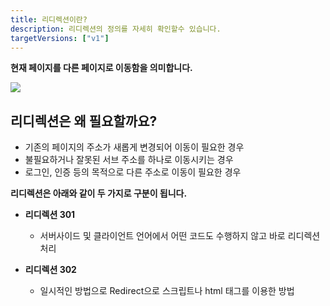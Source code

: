 ```yaml
---
title: 리디렉션이란?
description: 리디렉션의 정의를 자세히 확인할수 있습니다.
targetVersions: ["v1"]
---
```


**현재 페이지를 다른 페이지로 이동함을 의미합니다.**

![](</gitbook-assets/ko/image (145).png>)

## 리디렉션은 왜 필요할까요?

- 기존의 페이지의 주소가 새롭게 변경되어 이동이 필요한 경우
- 불필요하거나 잘못된 서브 주소를 하나로 이동시키는 경우
- 로그인, 인증 등의 목적으로 다른 주소로 이동이 필요한 경우

**리디렉션은 아래와 같이 두 가지로 구분이 됩니다.**

- **리디렉션 301**

  - 서버사이드 및 클라이언트 언어에서 어떤 코드도 수행하지 않고 바로 리디렉션 처리

- **리디렉션 302**

  - 일시적인 방법으로 Redirect으로 스크립트나 html 태그를 이용한 방법
